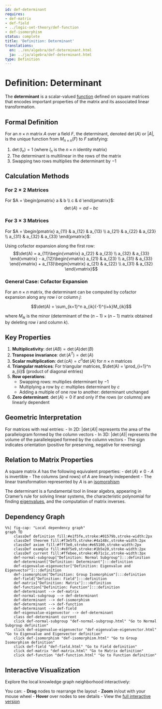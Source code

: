 ```yaml
---
id: def-determinant
requires:
- def-matrix
- def-field
- ../logic-set-theory/def-function
- def-isomorphism
status: complete
title: 'Definition: Determinant'
translations:
  en: ../en/algebra/def-determinant.html
  ja: ../ja/algebra/def-determinant.html
type: Definition
---
```


# Definition: Determinant {#def-determinant}

The **determinant** is a scalar-valued [function](../logic-set-theory/def-function.qmd) defined on square matrices that encodes important properties of the matrix and its associated linear transformation.

## Formal Definition

For an $n \times n$ matrix $A$ over a field $F$, the determinant, denoted $\det(A)$ or $|A|$, is the unique function from $M_{n \times n}(F)$ to $F$ satisfying:

1. $\det(I_n) = 1$ (where $I_n$ is the $n \times n$ identity matrix)
2. The determinant is multilinear in the rows of the matrix
3. Swapping two rows multiplies the determinant by $-1$

## Calculation Methods

### For $2 \times 2$ Matrices

For $A = \begin{pmatrix} a & b \\ c & d \end{pmatrix}$:
$$\det(A) = ad - bc$$

### For $3 \times 3$ Matrices

For $A = \begin{pmatrix} a_{11} & a_{12} & a_{13} \\ a_{21} & a_{22} & a_{23} \\ a_{31} & a_{32} & a_{33} \end{pmatrix}$:

Using cofactor expansion along the first row:
$$\det(A) = a_{11}\begin{vmatrix} a_{22} & a_{23} \\ a_{32} & a_{33} \end{vmatrix} - a_{12}\begin{vmatrix} a_{21} & a_{23} \\ a_{31} & a_{33} \end{vmatrix} + a_{13}\begin{vmatrix} a_{21} & a_{22} \\ a_{31} & a_{32} \end{vmatrix}$$

### General Case: Cofactor Expansion

For an $n \times n$ matrix, the determinant can be computed by cofactor expansion along any row $i$ or column $j$:

$$\det(A) = \sum_{k=1}^n a_{ik}(-1)^{i+k}M_{ik}$$

where $M_{ik}$ is the minor (determinant of the $(n-1) \times (n-1)$ matrix obtained by deleting row $i$ and column $k$).

## Key Properties

1. **Multiplicativity**: $\det(AB) = \det(A)\det(B)$
2. **Transpose invariance**: $\det(A^T) = \det(A)$
3. **Scalar multiplication**: $\det(cA) = c^n\det(A)$ for $n \times n$ matrices
4. **Triangular matrices**: For triangular matrices, $\det(A) = \prod_{i=1}^n a_{ii}$ (product of diagonal entries)
5. **Row operations**:
   - Swapping rows: multiplies determinant by $-1$
   - Multiplying a row by $c$: multiplies determinant by $c$
   - Adding a multiple of one row to another: determinant unchanged
6. **Zero determinant**: $\det(A) = 0$ if and only if the rows (or columns) are linearly dependent

## Geometric Interpretation

For matrices with real entries:
- In 2D: $|\det(A)|$ represents the area of the parallelogram formed by the column vectors
- In 3D: $|\det(A)|$ represents the volume of the parallelepiped formed by the column vectors
- The sign indicates orientation (positive for preserving, negative for reversing)

## Relation to Matrix Properties

A square matrix $A$ has the following equivalent properties:
- $\det(A) \neq 0$
- $A$ is invertible
- The columns (and rows) of $A$ are linearly independent
- The linear transformation represented by $A$ is an [isomorphism](def-isomorphism.qmd)

The determinant is a fundamental tool in linear algebra, appearing in Cramer's rule for solving linear systems, the characteristic polynomial for finding [eigenvalues](def-eigenvalue-eigenvector.qmd), and the computation of matrix inverses.

## Dependency Graph

```mermaid
%%| fig-cap: "Local dependency graph"
graph TD
    classDef definition fill:#e1f5fe,stroke:#01579b,stroke-width:2px
    classDef theorem fill:#f3e5f5,stroke:#4a148c,stroke-width:2px
    classDef axiom fill:#fff3e0,stroke:#e65100,stroke-width:2px
    classDef example fill:#e8f5e9,stroke:#1b5e20,stroke-width:2px
    classDef current fill:#ffebee,stroke:#b71c1c,stroke-width:3px
    def-normal-subgroup["Definition: Normal Subgroup"]:::definition
    def-determinant["Definition: Determinant"]:::definition
    def-eigenvalue-eigenvector["Definition: Eigenvalue and Eigenvector"]:::definition
    def-isomorphism["Definition: Group Isomorphism"]:::definition
    def-field["Definition: Field"]:::definition
    def-matrix["Definition: Matrix"]:::definition
    def-function["Definition: Function"]:::definition
    def-determinant --> def-matrix
    def-normal-subgroup --> def-determinant
    def-determinant --> def-isomorphism
    def-determinant --> def-function
    def-determinant --> def-field
    def-eigenvalue-eigenvector --> def-determinant
    class def-determinant current
    click def-normal-subgroup "def-normal-subgroup.html" "Go to Normal Subgroup definition"
    click def-eigenvalue-eigenvector "def-eigenvalue-eigenvector.html" "Go to Eigenvalue and Eigenvector definition"
    click def-isomorphism "def-isomorphism.html" "Go to Group Isomorphism definition"
    click def-field "def-field.html" "Go to Field definition"
    click def-matrix "def-matrix.html" "Go to Matrix definition"
    click def-function "def-function.html" "Go to Function definition"
```

## Interactive Visualization

Explore the local knowledge graph neighborhood interactively:

::: {.graph-viz data-id="def-determinant" data-width="700" data-height="500"}
:::

You can:
- **Drag** nodes to rearrange the layout
- **Zoom** in/out with your mouse wheel
- **Hover** over nodes to see details
- View the [full interactive version](../../output/interactive/def-determinant.html){target="_blank"}
